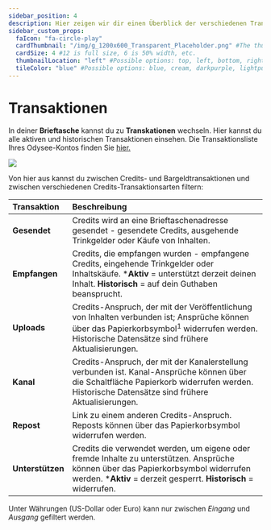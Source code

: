 ```yaml
---
sidebar_position: 4
description: Hier zeigen wir dir einen Überblick der verschiedenen Transaktionen, die es auf Odysee gibt.
sidebar_custom_props:
  faIcon: "fa-circle-play"
  cardThumbnail: "/img/g_1200x600_Transparent_Placeholder.png" #The thumbnail on the category card.
  cardSize: 4 #12 is full size, 6 is 50% width, etc.
  thumbnailLocation: "left" #Possible options: top, left, bottom, right, none
  tileColor: "blue" #Possible options: blue, cream, darkpurple, lightpurple, mauve, orange, pink, none
---
```


# Transaktionen

In deiner **Brieftasche** kannst du zu **Transkationen** wechseln. Hier kannst du alle aktiven und historischen Transaktionen einsehen. Die Transaktionsliste Ihres Odysee-Kontos finden Sie [hier.](https://odysee.com/$/wallet?tab=fiat-payment-history&currency=credits)

![](/img/en/category-wallet4.png)

Von hier aus kannst du zwischen Credits- und Bargeldtransaktionen und zwischen verschiedenen Credits-Transaktionsarten filtern: 

| Transaktion | Beschreibung |
| :- | :- |
| **Gesendet** | Credits wird an eine Brieftaschenadresse gesendet - gesendete Credits, ausgehende Trinkgelder oder Käufe von Inhalten.
| **Empfangen** | Credits, die empfangen wurden - empfangene Credits, eingehende Trinkgelder oder Inhaltskäufe. ***Aktiv** = unterstützt derzeit deinen Inhalt. **Historisch** = auf dein Guthaben beansprucht.  
| **Uploads** | Credits-Anspruch, der mit der Veröffentlichung von Inhalten verbunden ist; Ansprüche können über das Papierkorbsymbol<sup>1</sup> widerrufen werden. Historische Datensätze sind frühere Aktualisierungen.
| **Kanal** | Credits-Anspruch, der mit der Kanalerstellung verbunden ist. Kanal-Ansprüche können über die Schaltfläche Papierkorb widerrufen werden. Historische Datensätze sind frühere Aktualisierungen.
| **Repost** | Link zu einem anderen Credits-Anspruch. Reposts können über das Papierkorbsymbol widerrufen werden.
| **Unterstützen** | Credits die verwendet werden, um eigene oder fremde Inhalte zu unterstützen. Ansprüche können über das Papierkorbsymbol widerrufen werden. ***Aktiv** = derzeit gesperrt. **Historisch** = widerrufen. 

Unter Währungen (US-Dollar oder Euro) kann nur zwischen *Eingang* und *Ausgang* gefiltert werden.
